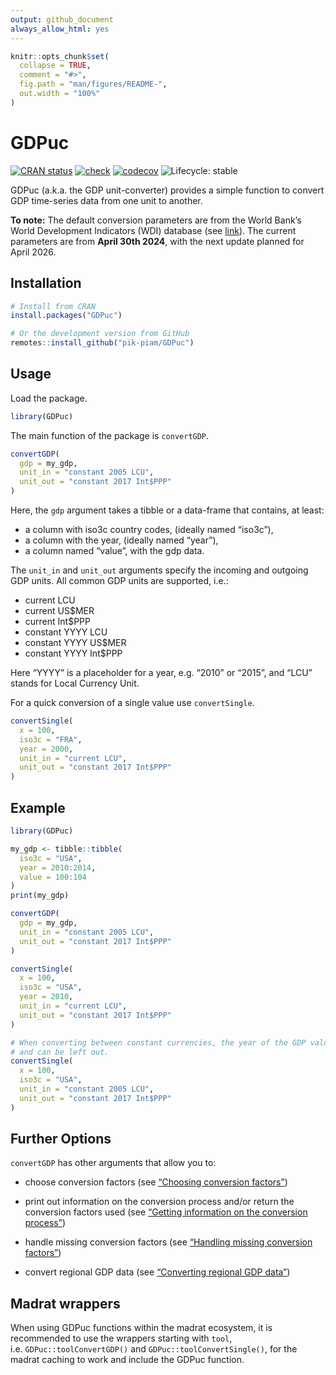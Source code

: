 ```yaml
---
output: github_document
always_allow_html: yes
---
```


<!-- README.md is generated from README.Rmd. Please edit that file -->

```r
knitr::opts_chunk$set(
  collapse = TRUE,
  comment = "#>",
  fig.path = "man/figures/README-",
  out.width = "100%"
)
```

# GDPuc

<!-- badges: start -->

[![CRAN status](https://www.r-pkg.org/badges/version/GDPuc)](https://CRAN.R-project.org/package=GDPuc) [![check](https://github.com/pik-piam/GDPuc/actions/workflows/check.yaml/badge.svg)](https://github.com/pik-piam/GDPuc/actions/workflows/check.yaml) 
[![codecov](https://codecov.io/gh/pik-piam/GDPuc/branch/main/graph/badge.svg?token=3GHXFQXARX)](https://app.codecov.io/gh/pik-piam/GDPuc) 
![Lifecycle: stable](https://img.shields.io/badge/lifecycle-stable-brightgreen.svg)
<!-- badges: end -->

GDPuc (a.k.a. the GDP unit-converter) provides a simple function to convert GDP time-series data from one unit to another.

**To note:** The default conversion parameters are from the World Bank's World Development Indicators (WDI) database (see [link](https://databank.worldbank.org/source/world-development-indicators)). The current parameters are from **April 30th 2024**, with the next update planned for April 2026.

## Installation

```r
# Install from CRAN
install.packages("GDPuc")

# Or the development version from GitHub
remotes::install_github("pik-piam/GDPuc")
```

## Usage

Load the package.

```r
library(GDPuc)
```

The main function of the package is `convertGDP`.

```r
convertGDP(
  gdp = my_gdp,
  unit_in = "constant 2005 LCU",
  unit_out = "constant 2017 Int$PPP"
)
```

Here, the `gdp` argument takes a tibble or a data-frame that contains, at least:

-   a column with iso3c country codes, (ideally named "iso3c"),
-   a column with the year, (ideally named "year"),
-   a column named "value", with the gdp data.

The `unit_in` and `unit_out` arguments specify the incoming and outgoing GDP units. All common GDP units are supported, i.e.:

-   current LCU
-   current US$MER
-   current Int$PPP
-   constant YYYY LCU
-   constant YYYY US$MER
-   constant YYYY Int$PPP

Here "YYYY" is a placeholder for a year, e.g. "2010" or "2015", and "LCU" stands for Local Currency Unit.

For a quick conversion of a single value use `convertSingle`.

```r
convertSingle(
  x = 100,
  iso3c = "FRA",
  year = 2000,
  unit_in = "current LCU",
  unit_out = "constant 2017 Int$PPP"
)
```


## Example

```r
library(GDPuc)

my_gdp <- tibble::tibble(
  iso3c = "USA",
  year = 2010:2014,
  value = 100:104
)
print(my_gdp)

convertGDP(
  gdp = my_gdp,
  unit_in = "constant 2005 LCU",
  unit_out = "constant 2017 Int$PPP"
)

convertSingle(
  x = 100,
  iso3c = "USA",
  year = 2010,
  unit_in = "current LCU",
  unit_out = "constant 2017 Int$PPP"
)

# When converting between constant currencies, the year of the GDP value is not important,
# and can be left out.
convertSingle(
  x = 100,
  iso3c = "USA",
  unit_in = "constant 2005 LCU",
  unit_out = "constant 2017 Int$PPP"
)
```

## Further Options

`convertGDP` has other arguments that allow you to:

-   choose conversion factors (see ["Choosing conversion factors"](https://pik-piam.github.io/GDPuc/articles/source.html))

-   print out information on the conversion process and/or return the conversion factors used (see ["Getting information on the conversion process"](https://pik-piam.github.io/GDPuc/articles/verbose.html))

-   handle missing conversion factors (see ["Handling missing conversion factors"](https://pik-piam.github.io/GDPuc/articles/handle_NAs.html))

-   convert regional GDP data (see ["Converting regional GDP data"](https://pik-piam.github.io/GDPuc/articles/with_regions.html))

## Madrat wrappers

When using GDPuc functions within the madrat ecosystem, it is recommended to use the wrappers starting with `tool`, i.e. `GDPuc::toolConvertGDP()` and `GDPuc::toolConvertSingle()`, for the madrat caching to work and include the GDPuc function.
